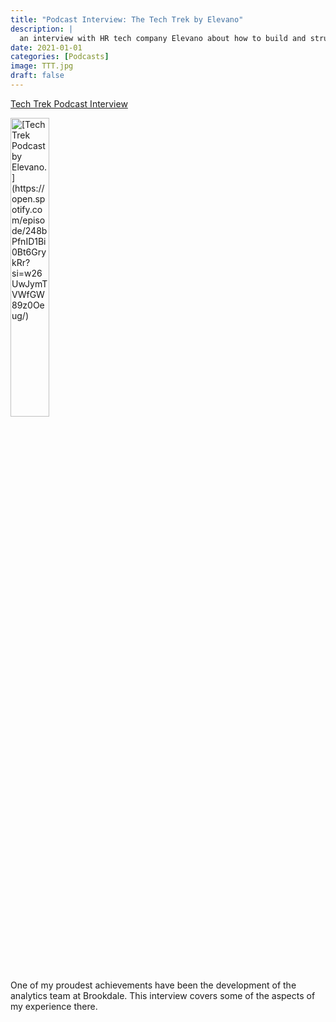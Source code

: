 ```yaml
---
title: "Podcast Interview: The Tech Trek by Elevano"
description: |
  an interview with HR tech company Elevano about how to build and structure an analytics Center of Excellence.
date: 2021-01-01
categories: [Podcasts]
image: TTT.jpg
draft: false
---
```

[Tech Trek Podcast Interview](https://open.spotify.com/episode/248bPfnID1Bi0Bt6GrykRr?si=w26UwJymTVWfGW89z0Oeug/)

<img class="img-styling" src="TTT.jpg" alt="[Tech Trek Podcast by Elevano.](https://open.spotify.com/episode/248bPfnID1Bi0Bt6GrykRr?si=w26UwJymTVWfGW89z0Oeug/)" width="35%">

::: {.gray-italic .center-text}
One of my proudest achievements have been the development of the analytics team at Brookdale. This interview covers some of the aspects of my experience there.
:::

<!-- <br> -->

<!-- <img class="img-styling" src="cathedral-peak.jpeg" alt="A woman stands on top of a rocky peak with blue sky and chapparal-covered mountains in the background. Blue sky is visible to the left, and foggy, dark clouds are rolling in from the right." width="70%"> -->

<!-- ::: {.gray-italic .center-text} -->
<!-- Cathedral Peak, Santa Barbara, CA -->
<!-- ::: -->

<!-- <br> -->

<!-- # What's on the dashboard? -->

<!-- This is very much an ongoing work in-progress, but the first version included a "Gear Garage" for tracking mileage on my hiking boots and bike, an activity heat map of all recorded hikes, bike rides, and walks, visualizations for exploring activity distance and elevation gain, and an interactive table of the raw data. -->

<!-- There are many more visualizations and features I'd love to add (but have been severely lacking the time to do so). I also still manually retrieve new activities using the Strava API via the [`{rstrava}` package](https://github.com/fawda123/rStrava), but I hope to automate this in the next version. Stay tuned! -->